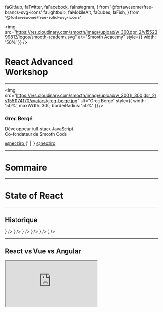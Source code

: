   faGithub,
  faTwitter,
  faFacebook,
  faInstagram,
} from '@fortawesome/free-brands-svg-icons'
  faLightbulb,
  faMobileAlt,
  faCubes,
  faFish,
} from '@fortawesome/free-solid-svg-icons'

<img
  src="https://res.cloudinary.com/smooth/image/upload/w_300,dpr_2/v1552399812/logos/smooth-academy.svg"
  alt="Smooth Academy"
  style={{ width: '50%' }}
/>

<h1>React Advanced<br />Workshop</h1>

---

<img
  src="https://res.cloudinary.com/smooth/image/upload/w_300,h_300,dpr_2/v1551174170/avatars/greg-berge.jpg"
  alt="Greg Bergé"
  style={{ width: '50%', maxWidth: 300, borderRadius: '50%' }}
/>

### Greg Bergé

Développeur full-stack JavaScript.<br />
Co-fondateur de Smooth Code

<div>
  <a style={{ textDecoration: 'none' }} href="https://github.com/neoziro">
    <FontAwesomeIcon icon={faGithub} /> @neoziro
  </a>
  {' | '}
  <a style={{ textDecoration: 'none' }} href="https://github.com/neoziro">
    <FontAwesomeIcon icon={faTwitter} /> @neoziro
  </a>
</div>

---

# Sommaire

---

# State of React

---

## Historique

<Timeline>
  <Appear>
    <TimelineEvent
      title="Jordan Walke crée React (Reason)"
      createdAt="2010"
      icon={
        <FontAwesomeIcon style={{ width: 20, height: 20 }} icon={faLightbulb} />
      }
    />
    <TimelineEvent
      title="Feed Facebook avec React"
      createdAt="2011"
      iconColor="#3C5A99"
      icon={
        <FontAwesomeIcon style={{ width: 20, height: 20 }} icon={faFacebook} />
      }
    />
    <TimelineEvent
      title="Instagram web en React"
      createdAt="2012"
      iconColor="#E1306C"
      icon={
        <FontAwesomeIcon style={{ width: 20, height: 20 }} icon={faInstagram} />
      }
    />
    <TimelineEvent
      title="React Native Open Source"
      createdAt="2015"
      iconColor="#005068"
      icon={
        <FontAwesomeIcon style={{ width: 20, height: 20 }} icon={faMobileAlt} />
      }
    />
    <TimelineEvent
      title="React Fiber"
      createdAt="2017"
      icon={
        <FontAwesomeIcon style={{ width: 20, height: 20 }} icon={faCubes} />
      }
    />
    <TimelineEvent
      title="React Hooks"
      createdAt="2019"
      icon={<FontAwesomeIcon style={{ width: 20, height: 20 }} icon={faFish} />}
    />
  </Appear>
</Timeline>

---

## React vs Vue vs Angular

<Iframe src="https://npmcharts.com/compare/react,@angular/core,vue?minimal=true&interval=7" />

---

## State of Front-end

- React est incontournable
- Vue est en croissance
- Angular est sur le déclin

---

# Glossaire

---

## Fiber ?

- Réécriture du coeur de React (v16)
- Permet la création de nouvelles features
- Hooks, Suspense, Concurrent Mode...

> 👉 Aucun impact pour le développeur

---

## Hooks ?

- Nouvelle API de création de composants
- Sortie le 6 février 2019 (v16.8)

> 👉 Simplification du développement

---

## Concurrent Mode ?

- Rendu non bloquant
- Permet d'optimiser les performances
- Mode strict requis
- Sortie à venir (Q2 2019)

> 👉 Application plus fluide et performante

---

## Suspense ?

- Solution pour gérer le data-fetching
- Sortie à venir (mid 2019)

> 👉 Data-fetching simplifié

---

## SSR ?

- Server Side Rendering
- Aussi appelé "Universal Web App"
- Le HTML est générée côté serveur
- Inverse de CSR (Client Side Rendering)

> 👉 Le seul use-case est le SEO

---

## Progressive Web App ?

- Application qui fonctionne en offline

> 👉 C'est un must-have, rarement requis

---

# Primitives React

---

## JSX

```js
<div className="foo" />
```

> 👉 Extension au langage JavaScript

---

## Element

```js
const element = <div />
```

> 👉 Une instance de composant React

---

## Composant

```js
function Div(props) {
  return <div />
}
```

`props => element`

> 👉 Majuscule obligatoire !

---

## Qu'est-ce qu'une fonction ?

<img
  style={{ maxHeight: '80vh', width: '80%' }}
  src="https://pbs.twimg.com/media/D1j5S_wWsAc3lPB.jpg:large"
/>

---


## Syntaxe des fonctions

```js
// Named function
function fn(props) {
  return props.foo
}
```

```js
// Named function + destructuring
function fn({ foo }) {
  return foo
}
```

```js
// Arrow function
const fn = props => {
  return props.foo
}
```

```js
// Arrow function + destructuring
const fn = ({ foo }) => {
  return foo
}
```

```js
// Short Arrow function + destructuring
const fn = props => props.foo
```

```js
// Short Arrow function + destructuring
const fn = ({ foo }) => foo
```

---

# Lifecycle React

---

## Phases

- Mount
- Update
- Unmount

---

## Mount

- Le composant est ajouté dans l'arbre React

---

## Update

- Le composant est mis à jour
- Déclenché par au-dessus (les props)
- Ou par lui-même (le state)

---

## Unmount

- Le composant est retiré de l'arbre React

---

## Diagramme interactif

<Iframe src="http://projects.wojtekmaj.pl/react-lifecycle-methods-diagram/" />

---

# Démarrer avec React

---

## Create React App

- Moyen le plus rapide pour démarrer
- Maintenu par la team React
- SVGR inside ✨😎

---

## Philosophie

- Zero-config
- Focus sur React
- Scalable (éjection possible)

---

## Under the hood

- 📦 Bundler (webpack)
- 🌎 Dev server (webpack)
- 🤯 Transpiler (Babel)
- 👮‍♂️ Linter (ESLint)
- ✨ CSS Autoprefixer
- 🃏 Test runner (Jest)
- 🦁 Gestion des SVG (SVGR)

---

<Exercise num={1} title="Create React App" />

---

# React Hooks

---

## Introduction

<iframe
  style={{ width: '80vw', height: '50vh', overflow: 'hidden' }}
  src="https://www.youtube.com/embed/dpw9EHDh2bM"
  frameborder="0"
  allow="accelerometer; autoplay; encrypted-media; gyroscope; picture-in-picture"
  allowfullscreen
/>

Présenté par Dan Abramov et Sophie Alpert lors de la React Conf 2018.

---

## No breaking change !

- Les classes restent supportées
- Tout est 100% rétrocompatible
- Pas imposé, mais recommandé 😏

---

## Motivation

- Partage de logique entre composants
- Alternatives aux HOCs et aux render props
- API plus simple à apréhender

---

## Conseils

- Migrer son code progressivement 🤗
- Ne pas se forcer à les utiliser 🤯

---

# Qu'est-ce qu’un Hook 🎣 ?

---

<dl>
  <dt>React Hook</dt>
  <dd>
    <em>/ɹiːˈækt/ /hʊk/</em> • Fonction spéciale permettant de se brancher sur
    des features React à l'intérieur d'un composant.
  </dd>
</dl>

---

# Hooks natifs

---

## Basics

- `useState`
- `useEffect`
- `useContext`

---

## Avancés

- `useReducer`
- `useCallBack`
- `useMemo`
- `useRef`
- `useImperativeHandle`
- `useLayoutEffect`
- `useDebugValue`

---

# `useState`

---

## Example

```js
import React, { useState } from 'react'

function Example() {
  const [count, setCount] = useState(0)

  return (
    <div>
      <p>You clicked {count} times</p>
      <button onClick={() => setCount(count + 1)}>Click me</button>
    </div>
  )
}
```

---

## Equivalent

```js
class Example extends React.Component {
  constructor(props) {
    super(props)
    this.state = {
      count: 0,
    }
  }

  render() {
    return (
      <div>
        <p>You clicked {this.state.count} times</p>
        <button onClick={() => this.setState({ count: this.state.count + 1 })}>
          Click me
        </button>
      </div>
    )
  }
}
```

---

## Seulement dans les fonctions !

```js
const Example = props => {
  // You can use Hooks here!
  return <div />
}
```

- Seulement au niveau le plus haut
- Pas de conditions

---

## Fonctions ou constantes ?

```js
const Example = props => {
  // You can use Hooks here!
  return <div />
}
```

```js
function Example(props) {
  // You can use Hooks here!
  return <div />
}
```

> 👉 Préférez les fonctions

---

## Le state n’est pas mergé

```js
const [coords, setCoords] = useState({ x: 10, y: 20 })
setCoords({ x: 15 }) // the new coords will be { x: 15 } and not { x: 10, y: 15 }
```

---

## Déclarer plusieurs états

```js
function ExampleWithManyStates() {
  // Declare multiple state variables!
  const [age, setAge] = useState(42)
  const [fruit, setFruit] = useState('banana')
  const [todos, setTodos] = useState([{ text: 'Learn Hooks' }])
  // ...
}
```

> 👉 Ne pas hésiter à décomposer les states

---

## État par défaut

```js
const [value, setValue] = useState(0) // 0 est la valeur par défaut
```

---

## Comment ça marche ?

```js
function Example() {
  const [count, setCount] = useState(0)

  return (
    <div>
      <p>You clicked {count} times</p>
      <button onClick={() => setCount(count + 1)}>Click me</button>
    </div>
  )
}
```

- `count` est à 0 au montage
- Au clic sur le bouton, le state est mis à jour
- Le composant est re-rendu, `count` est à 1

---

## Update

```js
const [count, setCount] = useState(0)
// On peut passer une valeur directement
setCount(10)
// Si on utilise le state précédent, on passe une fonction
setCount(previousCount => previousCount + 1)
```

> 👉 Toujours utiliser une fonction si on part du state précédent

---

<h1>Controlled 👮‍♂️ <br />or uncontrolled 🤪</h1>

---

## Uncontrolled components

```js
function Example() {
  // Input non contrôlé, il gère son state seul
  return <input defaultValue="initial value" />
}
```

---

## Controlled components

```js
function Example() {
  const [value, setValue] = useState('')
  // Input contrôlé, le state est hors du composant "input"
  return (
    <input value={value} onChange={event => setValue(event.target.value)} />
  )
}
```

---

## Controlled to Uncontrolled

```js
function ControlledInput({ defaultValue, ...props }) {
  const [value, setValue] = useState(defaultValue)
  return (
    <input
      value={value}
      onChange={event => setValue(event.target.value)}
      {...props}
    />
  )
}
```

> 👉 Il est possible de créer un composant non-contrôlé à partir d'un composant contrôlé, mais pas l'inverse.

---

## Conclusion

> 👉 Toujours privilégier les composants contrôlés 👮‍♂️

---

# Exercice 2 - Create Search Field

---

# `useEffect`

---

# Qu'est-ce qu'un effect ?

---

## Une fonction

## Un effet de bord

## Déclenché au rendu du composant

---

## Exemple

```js
import React, { useState, useEffect } from 'react'
function Example() {
  const [count, setCount] = useState(0)

  // Similar to componentDidMount and componentDidUpdate:
  useEffect(() => {
    // Update the document title using the browser API
    document.title = 'You clicked ' + count + ' times'
  })

  return (
    <div>
      <p>You clicked {count} times</p>
      <button onClick={() => setCount(count + 1)}>Click me</button>
    </div>
  )
}
```

---

## Équivalent

```js
class Example extends React.Component {
  constructor(props) {
    super(props)
    this.state = {
      count: 0,
    }
  }

  componentDidMount() {
    document.title = 'You clicked ' + this.state.count + ' times'
  }

  componentDidUpdate() {
    document.title = 'You clicked ' + this.state.count + ' times'
  }

  render() {
    return (
      <div>
        <p>You clicked {this.state.count} times</p>
        <button onClick={() => this.setState({ count: this.state.count + 1 })}>
          Click me
        </button>
      </div>
    )
  }
}
```

---

## Penser en effet

- Quel est l’effet de bord ?
- Comment dois-je le nettoyer ?
- Qu’est-ce qui impact cet effet ?

---

## Nettoyage

```js
function ClickSpy() {
  useEffect(() => {
    function handleClick() {
      alert('clicked')
    }
    document.addEventListener('click', handleClick)
    return () => {
      document.removeEventListener('click', handleClick)
    }
  })

  return null
}
```

---

## Lifecycle

- Mount
  - Run effect
- Update
  - Clean effect
  - Run effect
- Unmount
  - Clean effect

---

## Separation of concern

```js
useEffect(() => {
  document.title = 'My title'
})
useEffect(() => {
  pingMyApi()
})
```

> Un effet ➡ une responsabilité

---

## Effect Dependencies

```js
function PageTitle({ title }) {
  useEffect(() => {
    document.title = title
  }, [title]) // this effect will run only if "title" changes
  return null
}
```

> Les dépendances permettent d'éviter de lancer l'effet inutilement

---

## Et seulement au montage ?

```js
function MountSpy() {
  useEffect(() => {
    console.log('Mount')
  }, [])
  return null
}
```

> Pas de dépendances, seulement au montage donc !

---

## Lifecycle

- Mount
  - Run effect
- ~~Update~~
  - ~~Clean effect~~
  - ~~Run effect~~
- Unmount
  - Clean effect

---

# Exercice 3 - Fetch Data

---

# Custom Hooks

---

```js
function App() {
  const [query, setQuery] = useState('Lord of the Rings')
  const [movies, setMovies] = useState(null)

  useEffect(() => {
    axios
      .get('https://api.themoviedb.org/3/search/movie', {
        params: {
          api_key: 'c5742978852b8f695a61e22a33a8196c',
          query,
        },
      })
      .then(res => {
        setMovies(res.data.results)
      })
  }, [query])

  /* ... */
}
```

---

## Extraire notre Hook

```js
function useMovieSearch(query) {
  const [movies, setMovies] = useState(null)

  useEffect(() => {
    axios
      .get('https://api.themoviedb.org/3/search/movie', {
        params: {
          api_key: 'c5742978852b8f695a61e22a33a8196c',
          query,
        },
      })
      .then(res => {
        setMovies(res.data.results)
      })
  }, [query])

  return movies
}
```

---

## Quelques règles

- Tous les hooks doivent être au premier niveau
- Un custom hook est préfixé par `use`
- Une seule reponsabilité par Hook

---

# Exercice 4 - Custom Hooks

---

# Error Boundaries

---

## Utilisation

```js
<ErrorBoundary>
  <MyWidget />
</ErrorBoundary>
```

> Comparable à un try / catch

---

## Implémentation

```js
import React, { Component } from 'react'

export default class Catch extends Component {
  // Création du state initial
  state = { hasError: false }

  static getDerivedStateFromError(error) {
    // Mise à jour du state, au prochain rendu, nous saurons qu'une erreur a été catchée
    return { hasError: true }
  }

  render() {
    if (this.state.hasError) {
      // Affichage du fallback de notre choix
      return <h1>Something went wrong.</h1>
    }

    return this.props.children
  }
}
```

---

## Conseils

> Mettre des boundaries aux endroits stratégique

> Pourquoi pas pour le data-fetching ?

---

# Exercice 5 - Handle errors

---

# Render props

---

## `useCounter`

```js
function useCounter() {
  const [count, setCount] = useState(0)

  useEffect(() => {
    const interval = setInterval(() => setCount(count => count + 1), 1000)
    return () => clearInterval(interval)
  }, [])

  return count
}
```

---

## Utilisation

```js
function Example() {
  const count = useCounter()

  return (
    <div>
      <OtherStuff />
      <div>{count}</div>
    </div>
  )
}
```

---

## Que se passe-t-il ?

- A chaque tick de l'interval, `setCount` est appelé
- Un nouveau state est généré
- Le composant `Example` est re-rendu

---

```js
function Example() {
  const count = useCounter()

  return (
    <div>
      {/* OtherStuff va être re-rendu pourtant il n’utilise pas le compteur */}
      <OtherStuff />
      <div>{count}</div>
    </div>
  )
}
```

---

## Et si `useCounter` émet une erreur ?

- L’erreur est émise par le composant qui contient le Hook
- `Example` est donc l'émetteur de l’erreur

---

# Comment localiser une logique ?

---

## Render props

```js
function Counter({ children }) {
  const count = useCounter()
  return children(count)
}
```

```js
function Example() {
  return (
    <div>
      <OtherStuff />
      <Counter>{count => <div>{count}</div>}</Counter>
    </div>
  )
}
```

---

## Ce qui a changé

```js
function Example() {
  return (
    <div>
      {/* Example, ne se re-rend plus, OtherStuff n'est donc pas re-rendu */}
      <OtherStuff />
      {/* Le compteur se re-rend et appelle la fonction "children" */}
      <Counter>{count => <div>{count}</div>}</Counter>
    </div>
  )
}
```

---

## I believe I can catch!

```js
function Example() {
  return (
    <div>
      <OtherStuff />
      {/* Je peux placer une Error Boundary autour de mon composant "Counter" */}
      <Catch>
        <Counter>{count => <div>{count}</div>}</Counter>
      </Catch>
    </div>
  )
}
```

---

## À retenir

> Les hooks ne remplacent pas les render props

> Les render props permettent une isolation du rendu

> Elle permettent une gestion fine des erreurs

---

# Exercice 6 - Render props

---

# Gestion du state avancée

---

## La gestion du state, c’est dur

```js
function Example() {
  const [count, setCount] = useState(0)

  return (
    <div>
      <button onClick={() => setCount(count => count + 1)}>Increment</button>
      <button onClick={() => setCount(count => count - 1)}>Decrement</button>
    </div>
  )
}
```

---

# Comment organiser ça ?

---

## `useReducer`

```js
function reducer(count, action) {
  switch (action.type) {
    case 'increment':
      return count + 1
    case 'decrement':
      return count - 1
    default:
      throw new Error('Unsupported action')
  }
}

function Example() {
  const [count, dispatch] = useReducer(reducer)

  return (
    <div>
      <button onClick={() => dispatch({ type: 'increment' })}>Increment</button>
      <button onClick={() => dispatch({ type: 'decrement' })}>Decrement</button>
    </div>
  )
}
```

---

## Avantages

> Gestion du state centralisée

> Le reducer est testable

> Le code des composants est plus clair

---

# Exercice 7 - Gestion du state avancée

---

# Créer des composants scalable

---

## Styled Components

<iframe
  src="https://codesandbox.io/embed/2vpm40qk90?autoresize=1&fontsize=14&hidenavigation=1"
  style={{
    width: '80vw',
    height: 500,
    border: 0,
    borderRadius: 4,
    overflow: 'hidden',
  }}
  sandbox="allow-modals allow-forms allow-popups allow-scripts allow-same-origin"
/>

---

## Styled Components

- Le style fait parti du composant
- Le style change en fonction des props
- Du vrai CSS !

---

## Comment créer un composant Card ?

---


## Ce que je veux obtenir

<Card>
  <Card.Header>Hello!</Card.Header>
  <Card.Body>I am a Card</Card.Body>
</Card>

---

## Je crée mon composant !

```js
const CardHeader = styled.div``
const CardBody = styled.div``

function Card({ title, text }) {
  return (
    <div>
      <CardHeader>{title}</CardHeader>
      <CardBody>{text}</CardBody>
    </div>
  )
}
```

```js
<Card title="Hello!" text="I am Card" />
```

---

# Ça marche !

---

# A new developer is coming!

<iframe
  src="https://giphy.com/embed/Cmr1OMJ2FN0B2"
  width="480"
  height="431"
  frameBorder="0"
  allowFullScreen
/>

---

# Je ne veux pas de titre !

<Card>
  <Card.Body>I am a Card</Card.Body>
</Card>

---

## OK, pas de soucis !

```js
const CardHeader = styled.div``
const CardBody = styled.div``

function Card({ title, text }) {
  return (
    <div>
      {title && <CardHeader>{title}</CardHeader>}
      <CardBody>{text}</CardBody>
    </div>
  )
}
```

---

# Another developer is coming!

<iframe
  src="https://giphy.com/embed/3ornk57KwDXf81rjWM"
  width="480"
  height="431"
  frameBorder="0"
  allowFullScreen
/>

---

# Je veux le titre sur un fond vert

<Card>
  <Card.Header style={{ backgroundColor: 'green' }}>Hello</Card.Header>
  <Card.Body>I am a Card</Card.Body>
</Card>

---

## OK...

```js
const CardHeader = styled.div``
const CardBody = styled.div``

function Card({ title, titleBackgroundColor, text }) {
  return (
    <div>
      {title && (
        <CardHeader style={{ backgroundColor: titleBackgroundColor }}>
          {title}
        </CardHeader>
      )}
      <CardBody>{text}</CardBody>
    </div>
  )
}
```

---

# A new developer is coming!

<iframe
  src="https://giphy.com/embed/t98sHJAJ69MCoMoXAr"
  width="480"
  height="431"
  frameBorder="0"
  allowFullScreen
/>

---

# Je veux une status bar à la place du header

<Card>
  <div
    style={{
      padding: 5,
      backgroundColor: 'black',
      color: 'white',
      fontSize: 14,
    }}
  >
    My status bar
  </div>
  <Card.Body>I am a Card</Card.Body>
</Card>

---

## Euh...

```js
const CardHeader = styled.div``
const CardBody = styled.div``
const StatusBar = styled.div``

function Card({ title, titleBackgroundColor, statusBar, text }) {
  return (
    <div>
      {statusBar && <StatusBar>{statusBar}</StatusBar>}
      {title && (
        <CardHeader style={{ backgroundColor: titleBackgroundColor }}>
          {title}
        </CardHeader>
      )}
      <CardBody>{text}</CardBody>
    </div>
  )
}
```

---

<iframe
  src="https://giphy.com/embed/46itMIe0bkQeY"
  width="480"
  height="267"
  frameBorder="0"
  allowFullScreen
/>

---

# Et si on avait fait autrement ?

---

```js
export const CardHeader = styled.div``
export const CardBody = styled.div``
export const Card = styled.div``
```

```js
<Card>
  <CardHeader>Hello!</CardHeader>
  <CardBody>I am a card</CardBody>
</Card>
```

---

# Les choses auraient été bien différentes...

---

## Sans toucher au code

```js
<Card>
  <CardBody>I am a card</CardBody>
</Card>
```

```js
<Card>
  <CardHeader style={{ backgroundColor: 'green' }}>Hello!</CardHeader>
  <CardBody>I am a card</CardBody>
</Card>
```

```js
<Card>
  <CardStatusBar>Hello!</CardStatusBar>
  <CardBody>I am a card</CardBody>
</Card>
```

---

> Utilisez les children et composez vos composants !

---

# Exercice 8 - Composants Scalables

---

# Contexte

---

## A quoi sert le contexte ?

- Faire communiquer deux composants distant

---

## Exemple

```js
import React, { createContext, useContext } from 'react'

// On crée un `ThemeContext` avec pour valeur par défaut "white"
const ThemeContext = createContext('white')

function Button({ children }) {
  // On récupère la valeur injecté dans le contexte avec `useContext`
  const theme = useContext(ThemeContext)
  return <button style={{ color: theme }}>{children}</button>
}

function App() {
  // Le `Context.Provider` permet d'injecter une valeur dans `ThemeContext`
  // Tous les enfants ont alors accès à cette valeur
  return (
    <ThemeContext.Provider value="black">
      <Button>Hello</Button>
    </ThemeContext.Provider>
  )
}
```

---

## Que se passe-t-il ?

- Le `Provider` subit un mount/update
- La valeur injectée est-elle différente ?
  - Oui -> les `Consumer` sont re-rendus
  - Non -> rien ne se passe

---

## Contexte riche

```js
function ThemeProvider({ color, font }) {
  // L'objet `value` est nouveau à chaque rendu
  // `ThemeContext` notifie donc ses "consumers" à chaque rendu
  const value = { color, font }
  return (
    <ThemeContext.Provider value={value}>
      <App />
    </ThemeContext.Provider>
  )
}
```

---

## `useMemo`

```js
function ThemeProvider({ theme }) {
  // `useMemo` mémorise le résultat de la fonction tant que les dépendances ne changent pas
  // Tant que `theme` n'a pas changé, on aura le même objet `value`
  const value = useMemo(() => ({ theme }), [theme])
  return (
    <ThemeContext.Provider value={value}>
      <App />
    </ThemeContext.Provider>
  )
}
```

---

## Contexte dynamique

```js
function ThemeProvider({ defaultTheme, children }) {
  // Un `state` contient le `theme`
  const [theme, setTheme] = useState(defaultTheme)
  // On injecte la fonction `setTheme` dans le contexte
  const value = useMemo(() => ({ theme, setTheme }), [theme, setTheme])
  return <ThemeContext.Provider value={value}>{children}</ThemeContext.Provider>
}

// in another file...

function ThemeSwitcher() {
  const { theme, setTheme } = useContext(ThemeContext)
  return (
    <button
      onClick={() => setTheme(theme => (theme === 'dark' ? 'light' : 'dark'))}
    >
      Switch theme {theme}
    </button>
  )
}
```

---

# Et Redux ?

---

## Qu'est-ce que Redux ?

- Communication entre les composants
- State modifié par un reducer
- Connect / Dispatch

---

## Qu'est-ce que Redux ?

- `createContext`
- `useReducer`
- `useContext`

---

```js
// redux.js
import React, { createContext, useReducer, useContext } from 'react'

const ReduxContext = createContext()

export function ReduxProvider({ reducer, initialState, children }) {
  // On cré un reducer
  const [state, dispatch] = useReducer(reducer, initialState)
  // On injecte le state et la fonction dispatch
  const value = useMemo(() => ({ state, dispatch }), [state, dispatch])
  return <ReduxContext.Provider value={value}>{children}</ReduxContext.Provider>
}

export function useRedux() {
  return useContext(ReduxContext)
}

// App.js
import React from 'react'
import { ReduxProvider } from './redux'
import { reducer, initialState } from './reducer'

export default function App() {
  return (
    <ReduxProvider reducer={reducer} initialState={initialState}>
      <>
        {/* ... */}
        <RegisterButton />
      </>
    </ReduxProvider>
  )
}

// RegisterButton.js
import React from 'react'
import { useRedux } from './redux'

function RegisterButton() {
  const { dispatch } = useContext(ReduxContext)

  return (
    <button onClick={() => dispatch({ type: 'register' })}>Register</button>
  )
}
```

---

# Exercice 9 - I18N

---

# Interaction avec le DOM

---

## Component Refs

```js
function Example() {
  // `ref.current` sera la référence vers l'élément une fois le composant monté
  const ref = useRef()
  return <input type="text" ref={ref} />
}
```

---

## Forward Ref

```js
const FancyInput = React.forwardRef((props, ref) => (
  <input ref={ref} className="FancyInput" />
))

function Example() {
  // `ref.current` sera la référence à l'élément DOM button
  const ref = useRef()
  return <FancyInput ref={ref} />
}
```

---

## `useImperativeHandle`

```js
const FancyInput = forwardRef((props, ref) => {
  const inputRef = useRef()

  useImperativeHandle(ref, () => ({
    focus: () => {
      inputRef.current.focus()
    },
  }))

  return <input ref={inputRef} className="FancyInput" />
})

function Example() {
  // `ref.current.focus()` fonctionnera
  const ref = useRef()
  return <FancyInput ref={ref} />
}
```

---

## `useImperativeHandle`

- Permet de customiser l’instance générée par `useRef`
- A n’utiliser qu’avec `forwardRef`

---

# Exercice 10 - Autofocus

---

# `useEffect` en détail

---

## `useEffect` ne marche pas !

```js
function Example() {
  const [count, setCount] = useState(0)
  useEffect(() => {
    const interval = setInterval(() => console.log(count), 100)
    return () => clearInterval(interval)
  }, [])
  return <button onClick={() => setCount(count => count + 1)}>Increment</button>
}
```

> useEffect capture les variables au montage

---

## C'était pareil avant

```js
function Example() {
  const [count, setCount] = useState(0)

  function handleAlertClick() {
    setTimeout(() => alert('You clicked on: ' + count), 3000)
  }

  return (
    <div>
      <button onClick={() => setCount(count + 1)}>Click me</button>
      <button onClick={handleAlertClick}>Show alert</button>
    </div>
  )
}
```

[CodeSandbox](https://codesandbox.io/s/w2wxl3yo0l)

---

# Comment faire ?

---

# 1. Spécifier les dépendances

---

## Avec dépendances

```js
function Example() {
  const [count, setCount] = useState(0)
  useEffect(() => {
    const interval = setInterval(() => console.log(count), 100)
    return () => clearInterval(interval)
  }, [count])
  return <button onClick={() => setCount(count => count + 1)}>Increment</button>
}
```

---

# 2. `useRef` à la rescousse !

---

## Avec `useRef`

```js
function Example() {
  const [count, setCount] = useState(0)
  const countRef = useRef()
  countRef.current = count
  useEffect(() => {
    const interval = setInterval(() => console.log(countRef.current), 100)
    return () => clearInterval(interval)
  }, [count])
  return <button onClick={() => setCount(count => count + 1)}>Increment</button>
}
```

---

## Qu'est-ce que le `useRef` ?

- Un objet unique à votre instance de composant
- Un moyen de stocker des valeurs sans déclencher un update

---

## Utilisation

```js
const ref = useRef(/* initial value */)
ref.current // Access ref value using `ref.current`
```

---

# Exercice 11 - Raccourcis clavier

---

# Exercice 12 - Debounce

---
